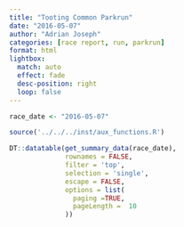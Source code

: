 ```yaml
---
title: "Tooting Common Parkrun"
date: "2016-05-07"
author: "Adrian Joseph"
categories: [race report, run, parkrun]
format: html
lightbox:
  match: auto
  effect: fade
  desc-position: right
  loop: false
---
```

 
 
```r
race_date <- "2016-05-07"

source('../../../inst/aux_functions.R')

DT::datatable(get_summary_data(race_date),
              rownames = FALSE,
              filter = 'top',
              selection = 'single',
              escape = FALSE,
              options = list(
                paging =TRUE,
                pageLength =  10
              ))
```
